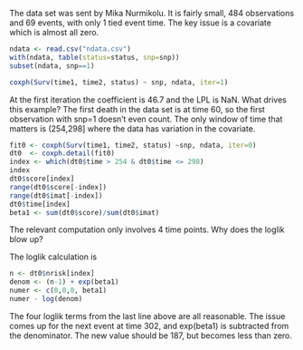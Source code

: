 The data set was sent by Mika Nurmikolu.
It is fairly small, 484 observations and 69 events, with only 1 tied event time.
The key issue is a covariate which is almost all zero.

```r
ndata <- read.csv("ndata.csv")
with(ndata, table(status=status, snp=snp))
subset(ndata, snp==1)

coxph(Surv(time1, time2, status) ~ snp, ndata, iter=1)
```

At the first iteration the coefficient is 46.7 and the LPL is NaN.  What drives
this example?
The first death in the data set is at time 60, so the first observation with
snp=1 doesn't even count.
The only window of time that matters is (254,298] where the data has variation
in the covariate.

```r
fit0 <- coxph(Surv(time1, time2, status) ~snp, ndata, iter=0)
dt0  <- coxph.detail(fit0)
index <- which(dt0$time > 254 & dt0$time <= 298)
index
dt0$score[index]
range(dt0$score[-index])
range(dt0$imat[-index])
dt0$time[index]
beta1 <- sum(dt0$score)/sum(dt0$imat)
```

The relevant computation only involves 4 time points.
Why does the loglik blow up?

The loglik calculation is
```r
n <- dt0$nrisk[index]
denom <- (n-1) + exp(beta1)
numer <- c(0,0,0, beta1)
numer - log(denom)
```
The four loglik terms from the last line above are all reasonable.
The issue comes up for the next event at time 302, and exp(beta1) is
subtracted from the denominator. 
The new value should be 187, but becomes less than zero.


